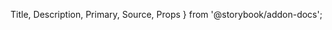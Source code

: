   Title,
  Description,
  Primary,
  Source,
  Props
} from '@storybook/addon-docs';

<Vimeo vimeoId="281513522" />

<!-- ![main image](https://www.carbondesignsystem.com/0302ac75ce345781aa42298affd6184c/Layout_overview_Columns-rows.svg) -->

<Title />

<Description />

```
import { Grid } from 'wuki';
```

## Component

The ```Text``` component makes it easy to apply a default set of font weights and sizes in your application.

## Component API (props)

<Props />